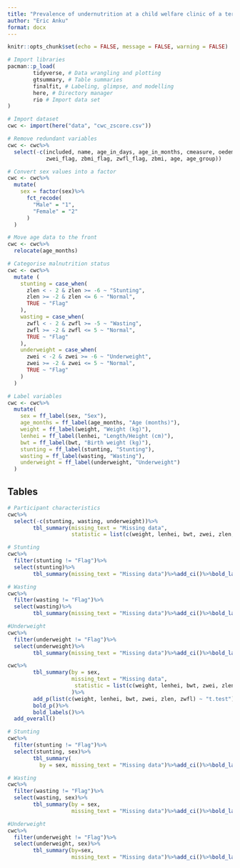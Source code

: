 ```yaml
---
title: "Prevalence of undernutrition at a child welfare clinic of a tertiary hospital in Ghana"
author: "Eric Anku"
format: docx
---
```


```r
knitr::opts_chunk$set(echo = FALSE, message = FALSE, warning = FALSE)
```


```r
# Import libraries
pacman::p_load(
        tidyverse, # Data wrangling and plotting
        gtsummary, # Table summaries
        finalfit, # Labeling, glimpse, and modelling
        here, # Directory manager
        rio # Import data set
)
```

```r
# Import dataset
cwc <- import(here("data", "cwc_zscore.csv"))
```

```r
# Remove redundant variables
cwc <- cwc%>%
  select(-c(included, name, age_in_days, age_in_months, cmeasure, oedema, clenhei, cbmi, csex, zlen_flag,
            zwei_flag, zbmi_flag, zwfl_flag, zbmi, age, age_group))
```

```r
# Convert sex values into a factor
cwc <- cwc%>%
  mutate(
    sex = factor(sex)%>%
      fct_recode(
        "Male" = "1",
        "Female" = "2"
      )
  )
```

```r
# Move age data to the front
cwc <- cwc%>%
  relocate(age_months)
```


```r
# Categorise malnutrition status
cwc <- cwc%>%
  mutate (
    stunting = case_when(
      zlen < - 2 & zlen >= -6 ~ "Stunting",
      zlen >= -2 & zlen <= 6 ~ "Normal",
      TRUE ~ "Flag"
    ),
    wasting = case_when(
      zwfl < - 2 & zwfl >= -5 ~ "Wasting",
      zwfl >= -2 & zwfl <= 5 ~ "Normal",
      TRUE ~ "Flag"
    ),
    underweight = case_when(
      zwei < -2 & zwei >= -6 ~ "Underweight",
      zwei >= -2 & zwei <= 5 ~ "Normal",
      TRUE ~ "Flag"
    )
  )
```


```r
# Label variables
cwc <- cwc%>%
  mutate(
    sex = ff_label(sex, "Sex"),
    age_months = ff_label(age_months, "Age (months)"),
    weight = ff_label(weight, "Weight (kg)"),
    lenhei = ff_label(lenhei, "Length/Height (cm)"),
    bwt = ff_label(bwt, "Birth weight (kg)"),
    stunting = ff_label(stunting, "Stunting"),
    wasting = ff_label(wasting, "Wasting"),
    underweight = ff_label(underweight, "Underweight")
  )
```


## Tables


```r
# Participant characteristics
cwc%>%
  select(-c(stunting, wasting, underweight))%>%
        tbl_summary(missing_text = "Missing data",
                    statistic = list(c(weight, lenhei, bwt, zwei, zlen, zwfl) ~ "{mean} ({sd})"))%>%add_ci()%>%bold_labels()
```

```r
# Stunting
cwc%>%
  filter(stunting != "Flag")%>%
  select(stunting)%>%
        tbl_summary(missing_text = "Missing data")%>%add_ci()%>%bold_labels()

# Wasting
cwc%>%
  filter(wasting != "Flag")%>%
  select(wasting)%>%
        tbl_summary(missing_text = "Missing data")%>%add_ci()%>%bold_labels()

#Underweight
cwc%>%
  filter(underweight != "Flag")%>%
  select(underweight)%>%
        tbl_summary(missing_text = "Missing data")%>%add_ci()%>%bold_labels()
```


```r
cwc%>%
        tbl_summary(by = sex,
                    missing_text = "Missing data",
                     statistic = list(c(weight, lenhei, bwt, zwei, zlen, zwfl) ~ "{mean} ({sd})")
                    )%>%
        add_p(list(c(weight, lenhei, bwt, zwei, zlen, zwfl) ~ "t.test"))%>%
        bold_p()%>%
        bold_labels()%>%
  add_overall()
```


```r
# Stunting
cwc%>%
  filter(stunting != "Flag")%>%
  select(stunting, sex)%>%
        tbl_summary(
          by = sex, missing_text = "Missing data")%>%add_ci()%>%bold_labels()

# Wasting
cwc%>%
  filter(wasting != "Flag")%>%
  select(wasting, sex)%>%
        tbl_summary(by = sex,
                    missing_text = "Missing data")%>%add_ci()%>%bold_labels()

#Underweight
cwc%>%
  filter(underweight != "Flag")%>%
  select(underweight, sex)%>%
        tbl_summary(by=sex,
                    missing_text = "Missing data")%>%add_ci()%>%bold_labels()
```



